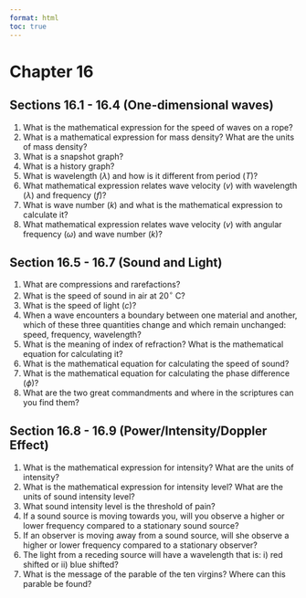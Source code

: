 ```yaml
---
format: html
toc: true
---
```


# Chapter 16  {-}

## Sections 16.1 - 16.4 (One-dimensional waves) {-}
1. What is the mathematical expression for the speed of waves on a rope?
2. What is a mathematical expression for mass density? What are the units of mass density?
3. What is a snapshot graph?
4. What is a history graph?
5. What is wavelength ($\lambda$) and how is it different from period ($T$)?
6. What mathematical expression relates wave velocity ($v$) with wavelength ($\lambda$) and frequency ($f$)?
7. What is wave number ($k$) and what is the mathematical expression to calculate it?
8. What mathematical expression relates wave velocity ($v$) with angular frequency ($\omega$) and wave number ($k$)?



## Section 16.5 - 16.7 (Sound and Light) {-}
1. What are compressions and rarefactions?
2. What is the speed of sound in air at $20^\circ$ C?
3. What is the speed of light ($c$)?
4. When a wave encounters a boundary between one material and another, which of these three quantities change and which remain unchanged: speed, frequency, wavelength?
5. What is the meaning of index of refraction? What is the mathematical equation for calculating it?
6. What is the mathematical equation for calculating the speed of sound?
7. What is the mathematical equation for calculating the phase difference ($\phi$)?
8. What are the two great commandments and where in the scriptures can you find them?


## Section 16.8 - 16.9 (Power/Intensity/Doppler Effect) {-}
1. What is the mathematical expression for intensity? What are the units of intensity?
2. What is the mathematical expression for intensity level?  What are the units of sound intensity level?
3. What sound intensity level is the threshold of pain?
4. If a sound source is moving towards you, will you observe a higher or lower frequency compared to a stationary sound source?
5. If an observer is moving away from a sound source, will she observe a higher or lower frequency compared to a stationary observer?
6. The light from a receding source will have a wavelength that is: i) red shifted or ii) blue shifted?
7. What is the message of the parable of the ten virgins? Where can this parable be found?